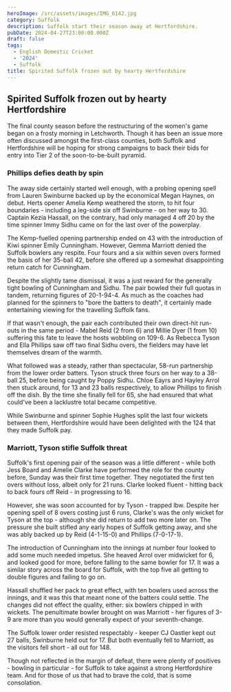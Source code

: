```yaml
---
heroImage: /src/assets/images/IMG_6142.jpg
category: Suffolk
description: Suffolk start their season away at Hertfordshire.
pubDate: 2024-04-27T23:00:00.000Z
draft: false
tags:
  - English Domestic Cricket
  - '2024'
  - Suffolk
title: Spirited Suffolk frozen out by hearty Hertfordshire
---
```


## Spirited Suffolk frozen out by hearty Hertfordshire

The final county season before the restructuring of the women's game began on a frosty morning in Letchworth. Though it has been an issue more often discussed amongst the first-class counties, both Suffolk and Hertfordshire will be hoping for strong campaigns to back their bids for entry into Tier 2 of the soon-to-be-built pyramid.

### Phillips defies death by spin

The away side certainly started well enough, with a probing opening spell from Lauren Swinburne backed up by the economical Megan Haynes, on debut. Herts opener Amelia Kemp weathered the storm, to hit four boundaries - including a leg-side six off Swinburne - on her way to 30. Captain Kezia Hassall, on the contrary, had only managed 4 off 20 by the time spinner Immy Sidhu came on for the last over of the powerplay.

The Kemp-fuelled opening partnership ended on 43 with the introduction of Kiwi spinner Emily Cunningham. However, Gemma Marriott denied the Suffolk bowlers any respite. Four fours and a six within seven overs formed the basis of her 35-ball 42, before she offered up a somewhat disappointing return catch for Cunningham.

Despite the slightly tame dismissal, it was a just reward for the generally tight bowling of Cunningham and Sidhu. The pair bowled their full quotas in tandem, returning figures of 20-1-94-4. As much as the coaches had planned for the spinners to "bore the batters to death", it certainly made entertaining viewing for the travelling Suffolk fans.

If that wasn't enough, the pair each contributed their own direct-hit run-outs in the same period - Mabel Reid (2 from 6) and Millie Dyer (1 from 10) suffering this fate to leave the hosts wobbling on 109-6. As Rebecca Tyson and Ella Phillips saw off two final Sidhu overs, the fielders may have let themselves dream of the warmth.

What followed was a steady, rather than spectacular, 58-run partnership from the lower order batters. Tyson struck three fours on her way to a 38-ball 25, before being caught by Poppy Sidhu. Chloe Eayrs and Hayley Arrol then stuck around, for 13 and 23 balls respectively, to allow Phillips to finish off the dish. By the time she finally fell for 65, she had ensured that what could've been a lacklustre total became competitive.

While Swinburne and spinner Sophie Hughes split the last four wickets between them, Hertfordshire would have been delighted with the 124 that they made Suffolk pay.

### Marriott, Tyson stifle Suffolk threat

Suffolk's first opening pair of the season was a little different - while both Jess Board and Amelie Clarke have performed the role for the county before, Sunday was their first time together. They negotiated the first ten overs without loss, albeit only for 21 runs. Clarke looked fluent - hitting back to back fours off Reid - in progressing to 16.

However, she was soon accounted for by Tyson - trapped lbw. Despite her opening spell of 8 overs costing just 6 runs, Clarke's was the only wicket for Tyson at the top - although she did return to add two more later on. The pressure she built stifled any early hopes of Suffolk getting away, and she was ably backed up by Reid (4-1-15-0) and Phillips (7-0-17-1).

The introduction of Cunningham into the innings at number four looked to add some much needed impetus. She heaved Arrol over midwicket for 6, and looked good for more, before falling to the same bowler for 17. It was a similar story across the board for Suffolk, with the top five all getting to double figures and failing to go on.

Hassall shuffled her pack to great effect, with ten bowlers used across the innings, and it was this that meant none of the batters could settle. The changes did not effect the quality, either: six bowlers chipped in with wickets. The penultimate bowler brought on was Marriott - her figures of 3-9 are more than you would generally expect of your seventh-change.

The Suffolk lower order resisted respectably - keeper CJ Oastler kept out 27 balls, Swinburne held out for 17. But both eventually fell to Marriott, as the visitors fell short - all out for 148.

Though not reflected in the margin of defeat, there were plenty of positives - bowling in particular - for Suffolk to take against a strong Hertfordshire team. And for those of us that had to brave the cold, that is some consolation.
